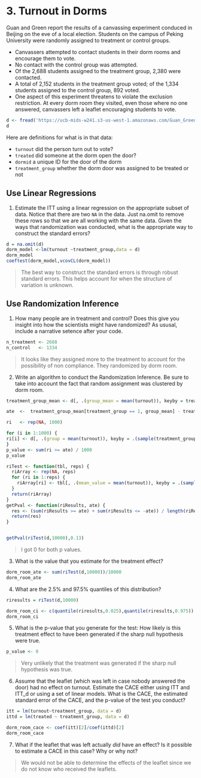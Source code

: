 # 3. Turnout in Dorms

Guan and Green report the results of a canvassing experiment conduced in Beijing on the eve of a local election. Students on the campus of Peking University were randomly assigned to treatment or control groups. 

- Canvassers attempted to contact students in their dorm rooms and encourage them to vote. 
- No contact with the control group was attempted. 
- Of the 2,688 students assigned to the treatment group, 2,380 were contacted. 
- A total of 2,152 students in the treatment group voted; of the 1,334 students assigned to the control group, 892 voted. 
- One aspect of this experiment threatens to violate the exclusion restriction. At every dorm room they visited, even those where no one answered, canvassers left a leaflet encouraging students to vote. 

```r
d <- fread('https://ucb-mids-w241.s3-us-west-1.amazonaws.com/Guan_Green_CPS_2006.csv')
d
```

Here are definitions for what is in that data: 

- `turnout` did the person turn out to vote?
- `treated` did someone at the dorm open the door? 
- `dormid` a unique ID for the door of the dorm
- `treatment_group` whether the dorm door was assigned to be treated or not

## Use Linear Regressions 

1. Estimate the ITT using a linear regression on the appropriate subset of data. Notice that there are two `NA` in the data. Just na.omit to remove these rows so that we are all working with the same data. Given the ways that randomization was conducted, what is the appropriate way to construct the standard errors? 

```r
d = na.omit(d)
dorm_model <-lm(turnout ~treatment_group,data = d)
dorm_model
coeftest(dorm_model,vcovCL(dorm_model))
```

> The best way to construct the standard errors is through robust standard errors. This helps account for when the structure of variation is unknown.

## Use Randomization Inference  

1. How many people are in treatment and control? Does this give you insight into how the scientists might have randomized? As ususal, include a narrative setence after your code.   

```r
n_treatment <- 2688
n_control   <- 1334
```

> It looks like they assigned more to the treatment to account for the possibility of non compliance. They randomized by dorm room.

2. Write an algorithm to conduct the Randomization Inference. Be sure to take into account the fact that random assignment was clustered by dorm room.

```r

treatment_group_mean <- d[, .(group_mean = mean(turnout)), keyby = treatment_group]

ate  <-  treatment_group_mean[treatment_group == 1, group_mean] - treatment_group_mean[treatment_group == 0, group_mean]

ri   <- rep(NA, 1000)

for (i in 1:1000) {
ri[i] <- d[, .(group = mean(turnout)), keyby = .(sample(treatment_group))][ , .('ate' = diff(group))]
}
p_value <- sum(ri >= ate) / 1000
p_value

```
```r
riTest <- function(tbl, reps) {
  riArray <- rep(NA, reps)
  for (ri in 1:reps) {
    riArray[ri] <- tbl[, .(mean_value = mean(turnout)), keyby = .(sample(treatment_group))][, diff(mean_value)]
  }
  return(riArray)
}
getPval <- function(riResults, ate) {
  res <- (sum(riResults >= ate) + sum(riResults <= -ate)) / length(riResults)
  return(res)
}


getPval(riTest(d,10000),0.13)
```

> I got 0 for both p values.
  
3. What is the value that you estimate for the treatment effect?

```r
dorm_room_ate <- sum(riTest(d,10000))/10000
dorm_room_ate
```
  
4. What are the 2.5% and 97.5% quantiles of this distribution? 

```r
riresults = riTest(d,10000)

dorm_room_ci <- c(quantile(riresults,0.025),quantile(riresults,0.975))
dorm_room_ci
```
  
5. What is the p-value that you generate for the test: How likely is this treatment effect to have been generated if the sharp null hypothesis were true. 
  
```r
p_value <- 0
```

> Very unlikely that the treatment was generated if the sharp null hypothesis was true.

6. Assume that the leaflet (which was left in case nobody answered the door) had no effect on turnout. Estimate the CACE either using ITT and ITT_d or using a set of linear models. What is the CACE, the estimated standard error of the CACE, and the p-value of the test you conduct?  
  
```r
itt = lm(turnout~treatment_group, data = d)
ittd = lm(treated ~ treatment_group, data = d)

dorm_room_cace <- coef(itt)[2]/coef(ittd)[2]
dorm_room_cace
```  
  
7. What if the leaflet that was left actually *did* have an effect? Is it possible to estimate a CACE in this case? Why or why not? 

> We would not be able to determine the effects of the leaflet since we do not know who received the leaflets.